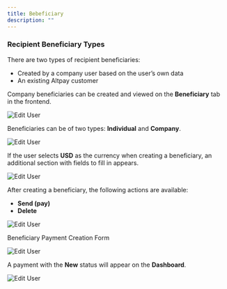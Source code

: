 ```yaml
---
title: Bebeficiary
description: ""
---
```


### Recipient Beneficiary Types

There are two types of recipient beneficiaries:

- Created by a company user based on the user’s own data  
- An existing Altpay customer

Company beneficiaries can be created and viewed on the **Beneficiary** tab in the frontend.

![Edit User](../images//ben/ben1.png)

Beneficiaries can be of two types: **Individual** and **Company**.

![Edit User](../images//ben/ben2.png)

If the user selects **USD** as the currency when creating a beneficiary, an additional section with fields to fill in appears.

![Edit User](../images//ben/ben3.png)

After creating a beneficiary, the following actions are available:

- **Send (pay)**
- **Delete**

![Edit User](../images//ben/ben4.png)

Beneficiary Payment Creation Form

![Edit User](../images//ben/ben5.png)

A payment with the **New** status will appear on the **Dashboard**.

![Edit User](../images//ben/ben6.png)



